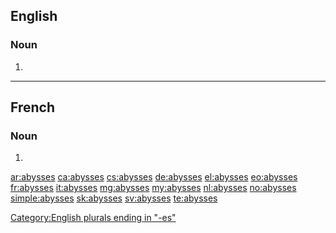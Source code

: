 ==English==

===Noun===
{{head|en|noun plural form}}

# {{plural of|abyss|lang=en}}

----

==French==

===Noun===
{{head|fr|noun plural form|cat2= nouns lacking gender}}

# {{plural of|abysse|lang=fr}}

[[Category:English plurals ending in "-es"]]

[[ar:abysses]]
[[ca:abysses]]
[[cs:abysses]]
[[de:abysses]]
[[el:abysses]]
[[eo:abysses]]
[[fr:abysses]]
[[it:abysses]]
[[mg:abysses]]
[[my:abysses]]
[[nl:abysses]]
[[no:abysses]]
[[simple:abysses]]
[[sk:abysses]]
[[sv:abysses]]
[[te:abysses]]